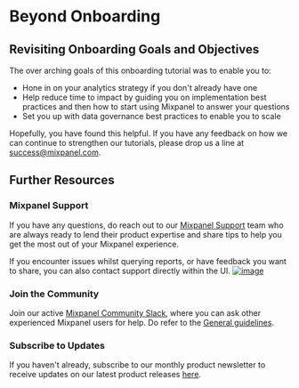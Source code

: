 # Beyond Onboarding

## Revisiting Onboarding Goals and Objectives
The over arching goals of this onboarding tutorial was to enable you to:
- Hone in on your analytics strategy if you don't already have one
- Help reduce time to impact by guiding you on implementation best practices and then how to start using Mixpanel to answer your questions
- Set you up with data governance best practices to enable you to scale 

Hopefully, you have found this helpful. If you have any feedback on how we can continue to strengthen our tutorials, please drop us a line at success@mixpanel.com. 

## Further Resources
### Mixpanel Support
If you have any questions, do reach out to our [Mixpanel Support](/docs/response-times#contacting-mixpanel-support) team who are always ready to lend their product expertise and share tips to help you get the most out of your Mixpanel experience.

If you encounter issues whilst querying reports, or have feedback you want to share, you can also contact support directly within the UI. 
[ ![image](/tutorials/submit-feedback-get-help.png "Submit Feedback or Get Help") ](/tutorials/submit-feedback-get-help.png)

### Join the Community
Join our active [Mixpanel Community Slack](https://www.mixpanel.com/community-slack), where you can ask other experienced Mixpanel users for help. Do refer to the [General guidelines](/docs/community/guidelines#general-guidelines).

### Subscribe to Updates
If you haven't already, subscribe to our monthly product newsletter to receive updates on our latest product releases [here](https://mixpanel.com/product-releases).




